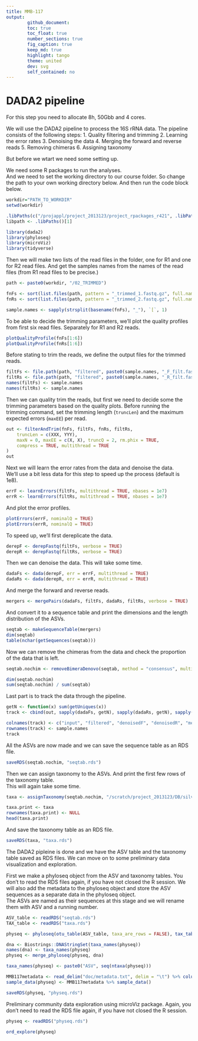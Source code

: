 ```yaml
---
title: MMB-117
output: 
        github_document:
        toc: true
        toc_float: true
        number_sections: true
        fig_caption: true
        keep_md: true
        highlight: tango
        theme: united
        dev: svg
        self_contained: no
---
```


# DADA2 pipeline
For this step you need to allocate 8h, 50Gbb and 4 cores.

We will use the DADA2 pipeline to process the 16S rRNA data.
The pipeline consists of the following steps:
1. Quality filtering and trimming
2. Learning the error rates
3. Denoising the data
4. Merging the forward and reverse reads
5. Removing chimeras
6. Assigning taxonomy

But before we wtart we need some setting up.  

We need some R packages to run the analyses.  
And we need to set the working directory to our course folder. So change the path to your own working directory below.
And then run the code block below.  

```r
workdir="PATH_TO_WORKDIR"
setwd(workdir)

.libPaths(c("/projappl/project_2013123/project_rpackages_r421", .libPaths()))
libpath <- .libPaths()[1]

library(dada2)
library(phyloseq)
library(microViz)
library(tidyverse)
```

Then we will make two lists of the read files in the folder, one for R1 and one for R2 read files.
And get the samples names from the names of the read files (from R1 read files to be precise.)

```r
path <- paste0(workdir, "/02_TRIMMED")

fnFs <- sort(list.files(path, pattern = "_trimmed_1.fastq.gz", full.names = TRUE))
fnRs <- sort(list.files(path, pattern = "_trimmed_2.fastq.gz", full.names = TRUE))

sample.names <- sapply(strsplit(basename(fnFs), "_"), `[`, 1)
```

To be able to decide the trimming parameters, we'll plot the quality profiles from first six read files. Separately for R1 and R2 reads.

```r
plotQualityProfile(fnFs[1:6])
plotQualityProfile(fnRs[1:6])
```

Before stating to trim the reads, we define the output files for the trimmed reads.

```r
filtFs <- file.path(path, "filtered", paste0(sample.names, "_F_filt.fastq.gz"))
filtRs <- file.path(path, "filtered", paste0(sample.names, "_R_filt.fastq.gz"))
names(filtFs) <- sample.names
names(filtRs) <- sample.names
```

Then we can quality trim the reads, but first we need to decide some the trimming parameters based on the quality plots.
Before running the trimming command, set the trimming length (`truncLen`) and the maximum expected errors (`maxEE`) per read.

```r
out <- filterAndTrim(fnFs, filtFs, fnRs, filtRs,
    truncLen = c(XXX, YYY),
    maxN = 0, maxEE = c(X, X), truncQ = 2, rm.phix = TRUE,
    compress = TRUE, multithread = TRUE
)
out
```

Next we will learn the error rates from the data and denoise the data.  
We'll use a bit less data for this step to speed up the process (default is 1e8).

```r
errF <- learnErrors(filtFs, multithread = TRUE, nbases = 1e7)
errR <- learnErrors(filtRs, multithread = TRUE, nbases = 1e7)
```

And plot the error profiles.

```r
plotErrors(errF, nominalQ = TRUE)
plotErrors(errR, nominalQ = TRUE)
```

To speed up, we'll first dereplicate the data.  

```r
derepF <- derepFastq(filtFs, verbose = TRUE)
derepR <- derepFastq(filtRs, verbose = TRUE)
```

Then we can denoise the data. This will take some time.  

```r
dadaFs <- dada(derepF, err = errF, multithread = TRUE)
dadaRs <- dada(derepR, err = errR, multithread = TRUE)
```

And merge the forward and reverse reads.

```r
mergers <- mergePairs(dadaFs, filtFs, dadaRs, filtRs, verbose = TRUE)
```

And convert it to a sequence table and print the dimensions and the length distribution of the ASVs.

```r
seqtab <- makeSequenceTable(mergers)
dim(seqtab)
table(nchar(getSequences(seqtab)))
```

Now we can remove the chimeras from the data and check the proportion of the data that is left.

```r
seqtab.nochim <- removeBimeraDenovo(seqtab, method = "consensus", multithread = TRUE, verbose = TRUE)

dim(seqtab.nochim)
sum(seqtab.nochim) / sum(seqtab)
```

Last part is to track the data through the pipeline.  

```r
getN <- function(x) sum(getUniques(x))
track <- cbind(out, sapply(dadaFs, getN), sapply(dadaRs, getN), sapply(mergers, getN), rowSums(seqtab.nochim))

colnames(track) <- c("input", "filtered", "denoisedF", "denoisedR", "merged", "nonchim")
rownames(track) <- sample.names
track
```

All the ASVs are now made and we can save the sequence table as an RDS file.

```r
saveRDS(seqtab.nochim, "seqtab.rds")
```


Then we can assign taxonomy to the ASVs. And print the first few rows of the taxonomy table.  
This will again take some time.  

```r
taxa <- assignTaxonomy(seqtab.nochim, "/scratch/project_2013123/DB/silva_nr99_v138.2_toSpecies_trainset.fa.gz", multithread = TRUE)

taxa.print <- taxa
rownames(taxa.print) <- NULL
head(taxa.print)
```

And save the taxonomy table as an RDS file.

```r
saveRDS(taxa, "taxa.rds")
```

The DADA2 pipleine is done and we have the ASV table and the taxonomy table saved as RDS files.
We can move on to some preliminary data visualization and exploration.

First we make a phyloseq object from the ASV and taxonomy tables. You don't to read the RDS files again, if you have not closed the R session.
We will also add the metadata to the phyloseq object and store the ASV sequences as a separate data in the phyloseq object.  
The ASVs are named as their sequences at this stage and we will rename them with ASV and a running number.  

```r
ASV_table <- readRDS("seqtab.rds")
TAX_table <- readRDS("taxa.rds")

physeq <- phyloseq(otu_table(ASV_table, taxa_are_rows = FALSE), tax_table(as.matrix(TAX_table)))

dna <- Biostrings::DNAStringSet(taxa_names(physeq))
names(dna) <- taxa_names(physeq)
physeq <- merge_phyloseq(physeq, dna)

taxa_names(physeq) <- paste0("ASV", seq(ntaxa(physeq)))

MMB117metadata <- read_delim("doc/metadata.txt", delim = "\t") %>% column_to_rownames("Sample")
sample_data(physeq) <- MMB117metadata %>% sample_data()

saveRDS(physeq, "physeq.rds")
```

Preliminary community data exploration using microViz package. Again, you don't need to read the RDS file again, if you have not closed the R session.

```r
physeq <- readRDS("physeq.rds")

ord_explore(physeq)
```
